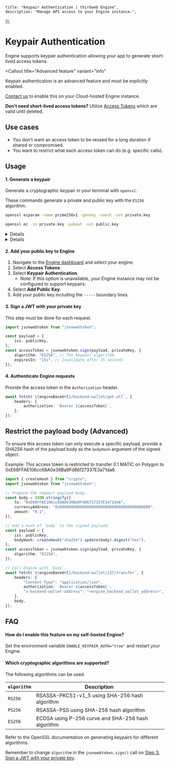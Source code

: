 
	title: "Keypair Authentication | thirdweb Engine",
	description: "Manage API access to your Engine instance.",
});

# Keypair Authentication

Engine supports keypair authentication allowing your app to generate short-lived access tokens.

<Callout
	title="Advanced feature"
	variant="info"
>

Keypair authentication is an advanced feature and must be explicitly enabled.

[Contact us](https://thirdweb.com/contact-us) to enable this on your Cloud-hosted Engine instance.

**Don't need short-lived access tokens?**
Utilize [Access Tokens](/engine/features/access-tokens) which are valid until deleted.

</Callout>

## Use cases

- You don't want an access token to be reused for a long duration if shared or compromised.
- You want to restrict what each access token can do (e.g. specific calls).

## Usage

#### 1. Generate a keypair

Generate a cryptographic keypair in your terminal with `openssl`.

These commands generate a private and public key with the `ES256` algorithm.

```bash
openssl ecparam -name prime256v1 -genkey -noout -out private.key
```

```bash
openssl ec -in private.key -pubout -out public.key
```

<Details id="private-key-example" summary="Private key example">

Your private key (`private.key`) looks like:

```text
-----BEGIN PRIVATE KEY-----
...
-----END PRIVATE KEY-----
```

_Note: The exact lines may differ based on the algorithm._

</Details>

<Details id="public-key-example" summary="Public key example">

Your public key (`public.key`) looks like:

```text
-----BEGIN PUBLIC KEY-----
...
-----END PUBLIC KEY-----
```

</Details>

#### 2. Add your public key to Engine

1. Navigate to the [Engine dashboard](https://thirdweb.com/team/~/~/engine) and select your engine.
1. Select **Access Tokens**.
1. Select **Keypair Authentication**.
   - Note: If this option is unavailable, your Engine instance may not be configured to support keypairs.
1. Select **Add Public Key**.
1. Add your public key including the `-----` boundary lines.

#### 3. Sign a JWT with your private key

This step must be done for each request.

```typescript
import jsonwebtoken from "jsonwebtoken";

const payload = {
	iss: publicKey,
};
const accessToken = jsonwebtoken.sign(payload, privateKey, {
	algorithm: "ES256", // The keypair algorithm
	expiresIn: "15s", // Invalidate after 15 seconds
});
```

#### 4. Authenticate Engine requests

Provide the access token in the `Authorization` header.

```typescript
await fetch(`${engineBaseUrl}/backend-wallet/get-all`, {
	headers: {
		authorization: `Bearer ${accessToken}`,
	},
});
```

## Restrict the payload body (Advanced)

To ensure this access token can only execute a specific payload, provide a SHA256 hash of the payload body as the `bodyHash` argument of the signed object.

Example: This access token is restricted to transfer 0.1 MATIC on Polygon to 0xE68FFAE106cc68A0e36Ba9Fd86f27337E3a71da6.

```typescript
import { createHash } from "crypto";
import jsonwebtoken from "jsonwebtoken";

// Prepare the request payload body.
const body = JSON.stringify({
	to: "0xE68FFAE106cc68A0e36Ba9Fd86f27337E3a71da6",
	currencyAddress: "0x0000000000000000000000000000000000000000",
	amount: "0.1",
});

// Add a hash of `body` to the signed payload.
const payload = {
	iss: publicKey,
	bodyHash: createHash("sha256").update(body).digest("hex"),
};
const accessToken = jsonwebtoken.sign(payload, privateKey, {
	algorithm: "ES256",
});

// Call Engine with `body`.
await fetch(`${engineBaseUrl}/backend-wallet/137/transfer`, {
	headers: {
		"Content-Type": "application/json",
		authorization: `Bearer ${accessToken}`,
		"x-backend-wallet-address": "<engine_backend_wallet_address>",
	},
	body,
});
```

## FAQ

#### How do I enable this feature on my self-hosted Engine?

Set the environment variable `ENABLE_KEYPAIR_AUTH="true"` and restart your Engine.

#### Which cryptographic algorithms are supported?

The following algorithms can be used.

| `algorithm` | Description                                        |
| ----------- | -------------------------------------------------- |
| `RS256`     | RSASSA-PKCS1-v1_5 using SHA-256 hash algorithm     |
| `PS256`     | RSASSA-PSS using SHA-256 hash algorithm            |
| `ES256`     | ECDSA using P-256 curve and SHA-256 hash algorithm |

Refer to the OpenSSL documentation on generating keypairs for different algorithms.

Remember to change `algorithm` in the `jsonwebtoken.sign()` call on [Step 3. Sign a JWT with your private key](/engine/features/keypair-auth#3-sign-a-jwt-with-your-private-key).
